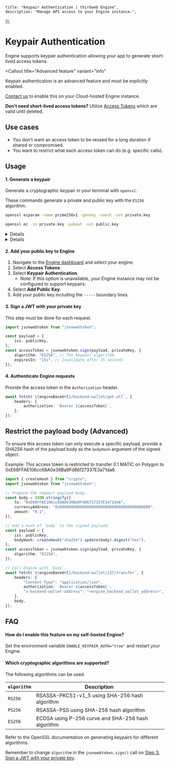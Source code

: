 
	title: "Keypair Authentication | thirdweb Engine",
	description: "Manage API access to your Engine instance.",
});

# Keypair Authentication

Engine supports keypair authentication allowing your app to generate short-lived access tokens.

<Callout
	title="Advanced feature"
	variant="info"
>

Keypair authentication is an advanced feature and must be explicitly enabled.

[Contact us](https://thirdweb.com/contact-us) to enable this on your Cloud-hosted Engine instance.

**Don't need short-lived access tokens?**
Utilize [Access Tokens](/engine/features/access-tokens) which are valid until deleted.

</Callout>

## Use cases

- You don't want an access token to be reused for a long duration if shared or compromised.
- You want to restrict what each access token can do (e.g. specific calls).

## Usage

#### 1. Generate a keypair

Generate a cryptographic keypair in your terminal with `openssl`.

These commands generate a private and public key with the `ES256` algorithm.

```bash
openssl ecparam -name prime256v1 -genkey -noout -out private.key
```

```bash
openssl ec -in private.key -pubout -out public.key
```

<Details id="private-key-example" summary="Private key example">

Your private key (`private.key`) looks like:

```text
-----BEGIN PRIVATE KEY-----
...
-----END PRIVATE KEY-----
```

_Note: The exact lines may differ based on the algorithm._

</Details>

<Details id="public-key-example" summary="Public key example">

Your public key (`public.key`) looks like:

```text
-----BEGIN PUBLIC KEY-----
...
-----END PUBLIC KEY-----
```

</Details>

#### 2. Add your public key to Engine

1. Navigate to the [Engine dashboard](https://thirdweb.com/team/~/~/engine) and select your engine.
1. Select **Access Tokens**.
1. Select **Keypair Authentication**.
   - Note: If this option is unavailable, your Engine instance may not be configured to support keypairs.
1. Select **Add Public Key**.
1. Add your public key including the `-----` boundary lines.

#### 3. Sign a JWT with your private key

This step must be done for each request.

```typescript
import jsonwebtoken from "jsonwebtoken";

const payload = {
	iss: publicKey,
};
const accessToken = jsonwebtoken.sign(payload, privateKey, {
	algorithm: "ES256", // The keypair algorithm
	expiresIn: "15s", // Invalidate after 15 seconds
});
```

#### 4. Authenticate Engine requests

Provide the access token in the `Authorization` header.

```typescript
await fetch(`${engineBaseUrl}/backend-wallet/get-all`, {
	headers: {
		authorization: `Bearer ${accessToken}`,
	},
});
```

## Restrict the payload body (Advanced)

To ensure this access token can only execute a specific payload, provide a SHA256 hash of the payload body as the `bodyHash` argument of the signed object.

Example: This access token is restricted to transfer 0.1 MATIC on Polygon to 0xE68FFAE106cc68A0e36Ba9Fd86f27337E3a71da6.

```typescript
import { createHash } from "crypto";
import jsonwebtoken from "jsonwebtoken";

// Prepare the request payload body.
const body = JSON.stringify({
	to: "0xE68FFAE106cc68A0e36Ba9Fd86f27337E3a71da6",
	currencyAddress: "0x0000000000000000000000000000000000000000",
	amount: "0.1",
});

// Add a hash of `body` to the signed payload.
const payload = {
	iss: publicKey,
	bodyHash: createHash("sha256").update(body).digest("hex"),
};
const accessToken = jsonwebtoken.sign(payload, privateKey, {
	algorithm: "ES256",
});

// Call Engine with `body`.
await fetch(`${engineBaseUrl}/backend-wallet/137/transfer`, {
	headers: {
		"Content-Type": "application/json",
		authorization: `Bearer ${accessToken}`,
		"x-backend-wallet-address": "<engine_backend_wallet_address>",
	},
	body,
});
```

## FAQ

#### How do I enable this feature on my self-hosted Engine?

Set the environment variable `ENABLE_KEYPAIR_AUTH="true"` and restart your Engine.

#### Which cryptographic algorithms are supported?

The following algorithms can be used.

| `algorithm` | Description                                        |
| ----------- | -------------------------------------------------- |
| `RS256`     | RSASSA-PKCS1-v1_5 using SHA-256 hash algorithm     |
| `PS256`     | RSASSA-PSS using SHA-256 hash algorithm            |
| `ES256`     | ECDSA using P-256 curve and SHA-256 hash algorithm |

Refer to the OpenSSL documentation on generating keypairs for different algorithms.

Remember to change `algorithm` in the `jsonwebtoken.sign()` call on [Step 3. Sign a JWT with your private key](/engine/features/keypair-auth#3-sign-a-jwt-with-your-private-key).
